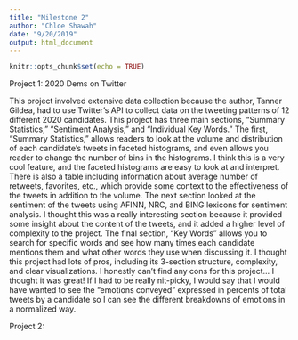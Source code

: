 ```yaml
---
title: "Milestone 2"
author: "Chloe Shawah"
date: "9/20/2019"
output: html_document
---
```


```r
knitr::opts_chunk$set(echo = TRUE)
```

Project 1: 2020 Dems on Twitter

This project involved extensive data collection because the author, Tanner Gildea, had to use Twitter's API to collect data on the tweeting patterns of 12 different 2020 candidates. This project has three main sections, "Summary Statistics," "Sentiment Analysis," and "Individual Key Words." The first, "Summary Statistics," allows readers to look at the volume and distribution of each candidate's tweets in faceted histograms, and even allows you reader to change the number of bins in the histograms. I think this is a very cool feature, and the faceted histograms are easy to look at and interpret. There is also a table including information about average number of retweets, favorites, etc., which provide some context to the effectiveness of the tweets in addition to the volume. The next section looked at the sentiment of the tweets using AFINN, NRC, and BING lexicons for sentiment analysis. I thought this was a really interesting section because it provided some insight about the content of the tweets, and it added a higher level of complexity to the project. The final section, "Key Words" allows you to search for specific words and see how many times each candidate mentions them and what other words they use when discussing it. I thought this project had lots of pros, including its 3-section structure, complexity, and clear visualizations. I honestly can't find any cons for this project... I thought it was great! If I had to be really nit-picky, I would say that I would have wanted to see the "emotions conveyed" expressed in percents of total tweets by a candidate so I can see the different breakdowns of emotions in a normalized way.

Project 2:
